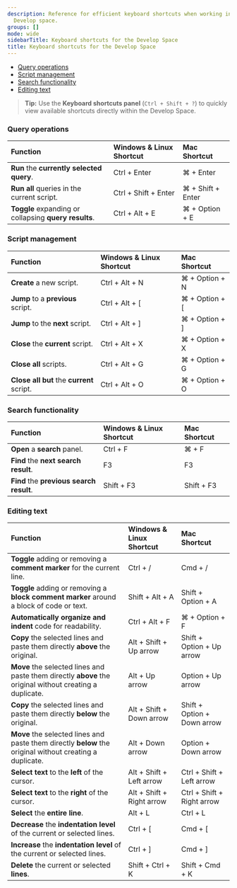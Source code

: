 ```yaml
---
description: Reference for efficient keyboard shortcuts when working in the Firebolt
  Develop space.
groups: []
mode: wide
sidebarTitle: Keyboard shortcuts for the Develop Space
title: Keyboard shortcuts for the Develop Space
---
```



* [Query operations](/query-data#query-operations)
* [Script management](/query-data#script-management)
* [Search functionality](/query-data#search-functionality)
* [Editing text](/query-data#editing-text)

> **Tip:** Use the **Keyboard shortcuts panel** (`Ctrl + Shift + ?`) to quickly view available shortcuts directly within the Develop Space.


### Query operations

| Function                  | Windows & Linux Shortcut | Mac Shortcut      |
|:--------------------------|:-------------------------|:------------------|
| **Run** the **currently selected query**.         | Ctrl + Enter             | ⌘ + Enter         |
| **Run all** queries in the current script. | Ctrl + Shift + Enter     | ⌘ + Shift + Enter |
| **Toggle** expanding or collapsing **query results**.   | Ctrl + Alt + E           | ⌘ + Option + E    |


### Script management

| Function                     | Windows & Linux Shortcut | Mac Shortcut   |
|:-----------------------------|:-------------------------|:---------------|
| **Create** a new script.                   | Ctrl + Alt + N           | ⌘ + Option + N |
| **Jump** to a **previous** script.     | Ctrl + Alt + [           | ⌘ + Option + [ |
| **Jump** to the **next** script.          | Ctrl + Alt + ]           | ⌘ + Option + ] |
| **Close** the **current** script.         | Ctrl + Alt + X           | ⌘ + Option + X |
| **Close all** scripts.            | Ctrl + Alt + G           | ⌘ + Option + G |
| **Close all but** the **current** script. | Ctrl + Alt + O           | ⌘ + Option + O |

### Search functionality

| Function          | Windows & Linux Shortcut | Mac Shortcut       |
|:------------------|:-------------------------|:-------------------|
| **Open** a **search** panel. | Ctrl + F                 | ⌘ + F              |
| **Find** the **next search result**.        | F3                       | F3                 |
| **Find** the **previous search result**.    | Shift + F3               | Shift + F3         |


### Editing text

| Function             | Windows & Linux Shortcut  | Mac Shortcut                |
|:---------------------|:--------------------------|:----------------------------|
| **Toggle** adding or removing a **comment marker** for the current line. | Ctrl + /                  | Cmd + /                     |
| **Toggle** adding or removing a **block comment marker** around a block of code or text. | Shift + Alt + A           | Shift + Option + A          |
| **Automatically organize and indent** code for readability.          | Ctrl + Alt + F            | ⌘ + Option + F              |
| **Copy** the selected lines and paste them directly **above** the original.        | Alt + Shift + Up arrow    | Shift + Option + Up arrow   |
| **Move** the selected lines and paste them directly **above** the original without creating a duplicate.        | Alt + Up arrow            | Option + Up arrow           |
| **Copy** the selected lines and paste them directly **below** the original.      | Alt + Shift + Down arrow  | Shift + Option + Down arrow |
| **Move** the selected lines and paste them directly **below** the original without creating a duplicate.      | Alt + Down arrow          | Option + Down arrow         |
| **Select text** to the **left** of the cursor.  | Alt + Shift + Left arrow  | Ctrl + Shift + Left arrow   |
| **Select text** to the **right** of the cursor. | Alt + Shift + Right arrow | Ctrl + Shift + Right arrow  |
| **Select** the **entire line**.   | Alt + L                   | Ctrl + L                    |
| **Decrease** the **indentation level** of the current or selected lines.          | Ctrl + [                  | Cmd + [                     |
| **Increase** the **indentation level** of the current or selected lines.          | Ctrl + ]                  | Cmd + ]                     |
| **Delete** the current or selected **lines**.          | Shift + Ctrl + K          | Shift + Cmd + K             |

